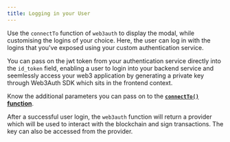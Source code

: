 ```yaml
---
title: Logging in your User
---
```


Use the `connectTo` function of `web3auth` to display the modal, while customising the logins of your choice. Here, the user can log in with the
logins that you've exposed using your custom authentication service.

You can pass on the jwt token from your authentication service directly into the `id_token` field, enabling a user to login into your backend service
and seemlessly access your web3 application by generating a private key through Web3Auth SDK which sits in the frontend context.

Know the additional parameters you can pass on to the **[`connectTo()` function](https://docs.web3auth.io/api-reference/web/customauth)**.

After a successful user login, the `web3auth` function will return a provider which will be used to interact with the blockchain and sign
transactions. The key can also be accessed from the provider.
